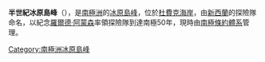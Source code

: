 {{coord|85|22|S|178|50|W|source:GNIS|display=title}}

'''半世紀冰原島峰'''（{{lang-en|Half Century Nunatak}}），是[[南極洲|南極洲]]的[[冰原島峰|冰原島峰]]，位於[[杜費克海岸|杜費克海岸]]，由[[新西蘭|新西蘭]]的探險隊命名，以紀念[[羅爾德·阿蒙森|羅爾德·阿蒙森]]率領探險隊到達南極50年，現時由[[南極條約體系|南極條約體系]]管理。

{{DEFAULTSORT:Half Century Nunatak}}
[[Category:南極洲冰原島峰|Category:南極洲冰原島峰]]


{{DufekCoast-geo-stub}}